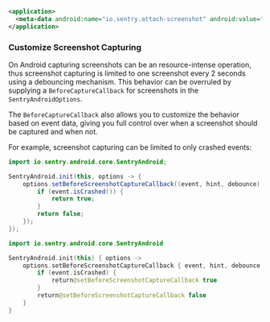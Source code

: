 ```xml {filename:AndroidManifest.xml}
<application>
  <meta-data android:name="io.sentry.attach-screenshot" android:value="true" />
</application>
```

### Customize Screenshot Capturing

On Android capturing screenshots can be an resource-intense operation, thus screenshot capturing is limited to one screenshot every 2 seconds using a debouncing mechanism. This behavior can be overruled by supplying a `BeforeCaptureCallback` for screenshots in the `SentryAndroidOptions`.

The `BeforeCaptureCallback` also allows you to customize the behavior based on event data, giving you full control over when a screenshot should be captured and when not.

For example, screenshot capturing can be limited to only crashed events:

```java
import io.sentry.android.core.SentryAndroid;

SentryAndroid.init(this, options -> {
    options.setBeforeScreenshotCaptureCallback((event, hint, debounce) -> {
        if (event.isCrashed()) {
            return true;
        }
        return false;
    });
});
```

```kotlin
import io.sentry.android.core.SentryAndroid

SentryAndroid.init(this) { options ->
    options.setBeforeScreenshotCaptureCallback { event, hint, debounce ->
        if (event.isCrashed) {
            return@setBeforeScreenshotCaptureCallback true
        }
        return@setBeforeScreenshotCaptureCallback false
    }
}
```
